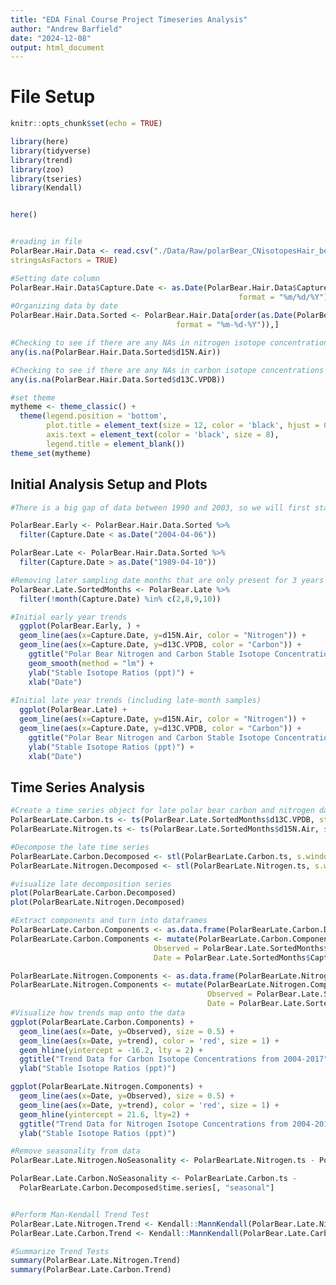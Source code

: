 ```yaml
---
title: "EDA Final Course Project Timeseries Analysis"
author: "Andrew Barfield"
date: "2024-12-08"
output: html_document
---
```


# File Setup

```r
knitr::opts_chunk$set(echo = TRUE)

library(here)
library(tidyverse)
library(trend)
library(zoo)
library(tseries)
library(Kendall)


here()


#reading in file
PolarBear.Hair.Data <- read.csv("./Data/Raw/polarBear_CNisotopesHair_beaufortChukchi_rode_1983_2017.csv",
stringsAsFactors = TRUE)

#Setting date column
PolarBear.Hair.Data$Capture.Date <- as.Date(PolarBear.Hair.Data$Capture.Date,
                                                   format = "%m/%d/%Y")
#Organizing data by date
PolarBear.Hair.Data.Sorted <- PolarBear.Hair.Data[order(as.Date(PolarBear.Hair.Data$Capture.Date,
                                     format = "%m-%d-%Y")),]

#Checking to see if there are any NAs in nitrogen isotope concentrations
any(is.na(PolarBear.Hair.Data.Sorted$d15N.Air))

#Checking to see if there are any NAs in carbon isotope concentrations
any(is.na(PolarBear.Hair.Data.Sorted$d13C.VPDB))

#set theme
mytheme <- theme_classic() +
  theme(legend.position = 'bottom',
        plot.title = element_text(size = 12, color = 'black', hjust = 0.5),
        axis.text = element_text(color = 'black', size = 8),
        legend.title = element_blank())
theme_set(mytheme)
```

## Initial Analysis Setup and Plots

```r
#There is a big gap of data between 1990 and 2003, so we will first start by separating the data into early and late year chunks

PolarBear.Early <- PolarBear.Hair.Data.Sorted %>%
  filter(Capture.Date < as.Date("2004-04-06"))

PolarBear.Late <- PolarBear.Hair.Data.Sorted %>% 
  filter(Capture.Date > as.Date("1989-04-10"))

#Removing later sampling date months that are only present for 3 years within the late study
PolarBear.Late.SortedMonths <- PolarBear.Late %>% 
  filter(!month(Capture.Date) %in% c(2,8,9,10))

#Initial early year trends
  ggplot(PolarBear.Early, ) +
  geom_line(aes(x=Capture.Date, y=d15N.Air, color = "Nitrogen")) +
  geom_line(aes(x=Capture.Date, y=d13C.VPDB, color = "Carbon")) +
    ggtitle("Polar Bear Nitrogen and Carbon Stable Isotope Concentrations 1983-1989") +
    geom_smooth(method = "lm") +
    ylab("Stable Isotope Ratios (ppt)") +
    xlab("Date")
  
#Initial late year trends (including late-month samples)
  ggplot(PolarBear.Late) +
  geom_line(aes(x=Capture.Date, y=d15N.Air, color = "Nitrogen")) +
  geom_line(aes(x=Capture.Date, y=d13C.VPDB, color = "Carbon")) +
    ggtitle("Polar Bear Nitrogen and Carbon Stable Isotope Concentrations 2004-2017") +
    ylab("Stable Isotope Ratios (ppt)") +
    xlab("Date")

```

## Time Series Analysis



```r
#Create a time series object for late polar bear carbon and nitrogen dataframe
PolarBearLate.Carbon.ts <- ts(PolarBear.Late.SortedMonths$d13C.VPDB, start = c(2004,4), frequency = 35)
PolarBearLate.Nitrogen.ts <- ts(PolarBear.Late.SortedMonths$d15N.Air, start = c(2004,4), frequency = 35)

#Decompose the late time series
PolarBearLate.Carbon.Decomposed <- stl(PolarBearLate.Carbon.ts, s.window = "periodic")
PolarBearLate.Nitrogen.Decomposed <- stl(PolarBearLate.Nitrogen.ts, s.window = "periodic")

#visualize late decomposition series
plot(PolarBearLate.Carbon.Decomposed)
plot(PolarBearLate.Nitrogen.Decomposed)

#Extract components and turn into dataframes
PolarBearLate.Carbon.Components <- as.data.frame(PolarBearLate.Carbon.Decomposed$time.series)
PolarBearLate.Carbon.Components <- mutate(PolarBearLate.Carbon.Components,
                                Observed = PolarBear.Late.SortedMonths$d13C.VPDB,
                                Date = PolarBear.Late.SortedMonths$Capture.Date)

PolarBearLate.Nitrogen.Components <- as.data.frame(PolarBearLate.Nitrogen.Decomposed$time.series)
PolarBearLate.Nitrogen.Components <- mutate(PolarBearLate.Nitrogen.Components,
                                            Observed = PolarBear.Late.SortedMonths$d15N.Air,
                                            Date = PolarBear.Late.SortedMonths$Capture.Date)
#Visualize how trends map onto the data
ggplot(PolarBearLate.Carbon.Components) +
  geom_line(aes(x=Date, y=Observed), size = 0.5) +
  geom_line(aes(x=Date, y=trend), color = 'red', size = 1) +
  geom_hline(yintercept = -16.2, lty = 2) +
  ggtitle("Trend Data for Carbon Isotope Concentrations from 2004-2017") +
  ylab("Stable Isotope Ratios (ppt)")

ggplot(PolarBearLate.Nitrogen.Components) +
  geom_line(aes(x=Date, y=Observed), size = 0.5) +
  geom_line(aes(x=Date, y=trend), color = 'red', size = 1) +
  geom_hline(yintercept = 21.6, lty=2) +
  ggtitle("Trend Data for Nitrogen Isotope Concentrations from 2004-2017") +
  ylab("Stable Isotope Ratios (ppt)")

```


```r
#Remove seasonality from data
PolarBear.Late.Nitrogen.NoSeasonality <- PolarBearLate.Nitrogen.ts - PolarBearLate.Nitrogen.Decomposed$time.series[, "seasonal"]

PolarBear.Late.Carbon.NoSeasonality <- PolarBearLate.Carbon.ts - 
  PolarBearLate.Carbon.Decomposed$time.series[, "seasonal"]


#Perform Man-Kendall Trend Test
PolarBear.Late.Nitrogen.Trend <- Kendall::MannKendall(PolarBear.Late.Nitrogen.NoSeasonality)
PolarBear.Late.Carbon.Trend <- Kendall::MannKendall(PolarBear.Late.Carbon.NoSeasonality)

#Summarize Trend Tests
summary(PolarBear.Late.Nitrogen.Trend)
summary(PolarBear.Late.Carbon.Trend)
```

